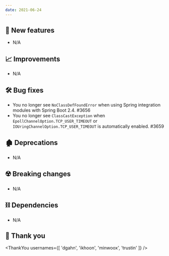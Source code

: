 ```yaml
---
date: 2021-06-24
---
```


## 🌟 New features

- N/A

## 📈 Improvements

- N/A

## 🛠️ Bug fixes

- You no longer see `NoClassDefFoundError` when using Spring integration modules with Spring Boot 2.4. #3656
- You no longer see `ClassCastException` when `EpollChannelOption.TCP_USER_TIMEOUT`
  or `IOUringChannelOption.TCP_USER_TIMEOUT` is automatically enabled. #3659

## 🏚️ Deprecations

- N/A

## ☢️ Breaking changes

- N/A

## ⛓ Dependencies

- N/A

## 🙇 Thank you

<ThankYou usernames={[
  'dgahn',
  'ikhoon',
  'minwoox',
  'trustin'
]} />
